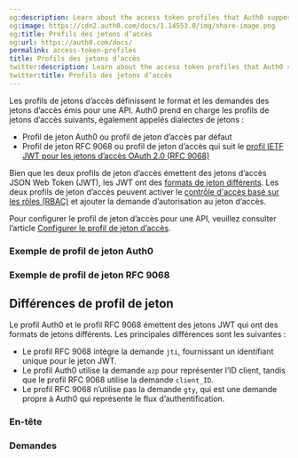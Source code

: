 ```yaml
---
og:description: Learn about the access token profiles that Auth0 supports.
og:image: https://cdn2.auth0.com/docs/1.14553.0/img/share-image.png
og:title: Profils des jetons d’accès
og:url: https://auth0.com/docs/
permalink: access-token-profiles
title: Profils des jetons d’accès
twitter:description: Learn about the access token profiles that Auth0 supports.
twitter:title: Profils des jetons d’accès
---
```


Les profils de jetons d’accès définissent le format et les demandes des jetons d’accès émis pour une API. Auth0 prend en charge les profils de jetons d’accès suivants, également appelés dialectes de jetons :

* Profil de jeton Auth0 ou profil de jeton d’accès par défaut
* Profil de jeton RFC 9068 ou profil de jeton d’accès qui suit le [profil IETF JWT pour les jetons d’accès OAuth 2.0 (RFC 9068)](https://datatracker.ietf.org/doc/html/rfc9068)



Bien que les deux profils de jeton d’accès émettent des jetons d’accès JSON Web Token (JWT), les JWT ont des [formats de jeton différents](#token-profile-differences). Les deux profils de jeton d’accès peuvent activer le [contrôle d'accès basé sur les rôles (RBAC)](/apis/enable-role-based-access-control-for-apis) et ajouter la demande d’autorisation au jeton d’accès.

Pour configurer le profil de jeton d’accès pour une API, veuillez consulter l’article [Configurer le profil de jeton d’accès](/configure-access-token-profile).

### Exemple de profil de jeton Auth0



### Exemple de profil de jeton RFC 9068



## Différences de profil de jeton

Le profil Auth0 et le profil RFC 9068 émettent des jetons JWT qui ont des formats de jetons différents. Les principales différences sont les suivantes :

* Le profil RFC 9068 intègre la demande `jti`, fournissant un identifiant unique pour le jeton JWT.
* Le profil Auth0 utilise la demande `azp` pour représenter l’ID client, tandis que le profil RFC 9068 utilise la demande `client_ID`.
* Le profil RFC 9068 n’utilise pas la demande `gty`, qui est une demande propre à Auth0 qui représente le flux d’authentification.

### En-tête



### Demandes